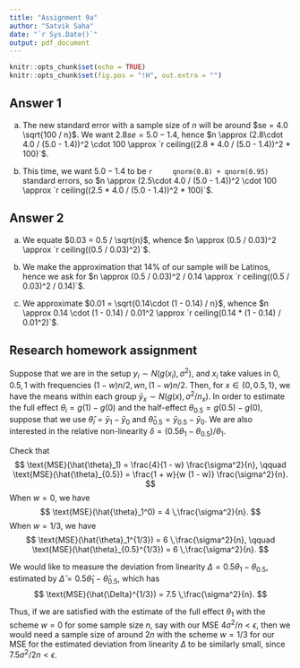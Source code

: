 ```yaml
---
title: "Assignment 9a"
author: "Satvik Saha"
date: "`r Sys.Date()`"
output: pdf_document
---
```


```r
knitr::opts_chunk$set(echo = TRUE)
knitr::opts_chunk$set(fig.pos = "!H", out.extra = "")
```

## Answer 1

(a) The new standard error with a sample size of $n$ will be around $se = 4.0
    \sqrt{100 / n}$.
    We want $2.8se = 5.0 - 1.4$, hence $n \approx (2.8\cdot 4.0 / (5.0
    - 1.4))^2 \cdot 100 \approx `r ceiling((2.8 * 4.0 / (5.0 - 1.4))^2
    * 100)`$.

(b) This time, we want $5.0 - 1.4$ to be
    ``` r
    qnorm(0.8) + qnorm(0.95)
    ```
    standard errors, so $n \approx (2.5\cdot 4.0 / (5.0 - 1.4))^2 \cdot 100
    \approx `r ceiling((2.5 * 4.0 / (5.0 - 1.4))^2 * 100)`$.



## Answer 2

(a) We equate $0.03 = 0.5 / \sqrt{n}$, whence $n \approx (0.5 / 0.03)^2 \approx
    `r ceiling((0.5 / 0.03)^2)`$.

(b) We make the approximation that $14\%$ of our sample will be Latinos, hence
    we ask for $n \approx (0.5 / 0.03)^2 / 0.14 \approx `r ceiling((0.5
    / 0.03)^2 / 0.14)`$.

(c) We approximate $0.01 = \sqrt{0.14\cdot (1 - 0.14) / n}$, whence $n \approx
    0.14 \cdot (1 - 0.14) / 0.01^2 \approx `r ceiling(0.14 * (1 - 0.14) / 0.01^2)`$.




## Research homework assignment

Suppose that we are in the setup $y_i \sim N(g(x_i), \sigma^2)$, and $x_i$ take
values in $0, 0.5, 1$ with frequencies $(1 - w)n / 2, wn, (1 - w)n / 2$.
Then, for $x \in \{0, 0.5, 1\}$, we have the means within each group $\bar{y}_x
\sim N(g(x), \sigma^2 / n_x)$.
In order to estimate the full effect $\theta_i = g(1) - g(0)$ and the
half-effect $\theta_{0.5} = g(0.5) - g(0)$, suppose that we use $\hat{\theta}_i
= \bar{y}_1 - \bar{y}_0$ and $\hat{\theta}_{0.5} = \bar{y}_{0.5} - \bar{y}_0$.
We are also interested in the relative non-linearity $\delta = (0.5\theta_1
- \theta_{0.5}) / \theta_1$.

Check that $$
    \text{MSE}(\hat{\theta}_1) = \frac{4}{1 - w} \frac{\sigma^2}{n}, \qquad
    \text{MSE}(\hat{\theta}_{0.5}) = \frac{1 + w}{w (1 - w)} \frac{\sigma^2}{n}.
$$
When $w = 0$, we have $$
    \text{MSE}(\hat{\theta}_1^0) = 4 \,\frac{\sigma^2}{n}.
$$
When $w = 1 / 3$, we have $$
    \text{MSE}(\hat{\theta}_1^{1/3}) = 6 \,\frac{\sigma^2}{n}, \qquad
    \text{MSE}(\hat{\theta}_{0.5}^{1/3}) = 6 \,\frac{\sigma^2}{n}.
$$

We would like to measure the deviation from linearity $\Delta = 0.5\theta_1
- \theta_{0.5}$, estimated by $\hat{\Delta} = 0.5\hat{\theta}_1
- \hat{\theta}_{0.5}$, which has $$
    \text{MSE}(\hat{\Delta}^{1/3}) = 7.5 \,\frac{\sigma^2}{n}.
$$

Thus, if we are satisfied with the estimate of the full effect $\theta_1$ with
the scheme $w = 0$ for some sample size $n$, say with our MSE $4\sigma^2
/ n < \epsilon$, then we would need a sample size of around $2n$ with the
scheme $w = 1/3$ for our MSE for the estimated deviation from linearity
$\Delta$ to be similarly small, since $7.5 \sigma^2 / 2n < \epsilon$.

